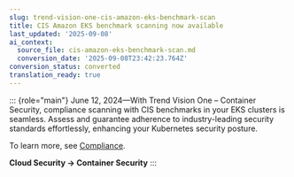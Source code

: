 ```yaml
---
slug: trend-vision-one-cis-amazon-eks-benchmark-scan
title: CIS Amazon EKS benchmark scanning now available
last_updated: '2025-09-08'
ai_context:
  source_file: cis-amazon-eks-benchmark-scan.md
  conversion_date: '2025-09-08T23:42:23.764Z'
conversion_status: converted
translation_ready: true
---
```


::: {role="main"}
June 12, 2024—With Trend Vision One – Container Security, compliance scanning with CIS benchmarks in your EKS clusters is seamless. Assess and guarantee adherence to industry-leading security standards effortlessly, enhancing your Kubernetes security posture.

To learn more, see [Compliance](compliance-scanning.mdx).

**Cloud Security → Container Security**
:::

